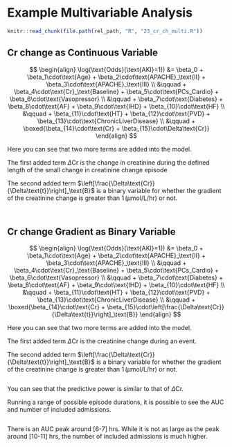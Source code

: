 # Example Multivariable Analysis



```r
knitr::read_chunk(file.path(rel_path, "R", "23_cr_ch_multi.R"))
```

## Cr change as Continuous Variable

$$
\begin{align}
\log(\text{Odds}(\text{AKI}=1)) &= \beta_0 + \beta_1\cdot\text{Age} + \beta_2\cdot\text{APACHE}_\text{II} + \beta_3\cdot\text{APACHE}_\text{III} \\
  &\qquad + \beta_4\cdot\text{Cr}_\text{Baseline} + \beta_5\cdot\text{PCs_Cardio} + \beta_6\cdot\text{Vasopressor} \\
  &\qquad + \beta_7\cdot\text{Diabetes} + \beta_8\cdot\text{AF} + \beta_9\cdot\text{IHD} + \beta_{10}\cdot\text{HF} \\
  &\qquad + \beta_{11}\cdot\text{HT} + \beta_{12}\cdot\text{PVD} + \beta_{13}\cdot\text{ChronicLiverDisease} \\
  &\qquad + \boxed{\beta_{14}\cdot\text{Cr} + \beta_{15}\cdot\Delta\text{Cr}}
\end{align}
$$

Here you can see that two more terms are added into the model.

The first added term $\Delta\text{Cr}$ is the change in creatinine during the defined length of
the small change in creatinine change episode

The second added term $\left[\frac{\Delta\text{Cr}}{\Delta\text{t}}\right]_\text{B}$ is a binary variable for whether
the gradient of the creatinine change is greater than $1\,(\mu\text{mol/L/hr})$ or not.

```r
```

```r
```

## Cr change Gradient as Binary Variable

$$
\begin{align}
\log(\text{Odds}(\text{AKI}=1)) &= \beta_0 + \beta_1\cdot\text{Age} + \beta_2\cdot\text{APACHE}_\text{II} + \beta_3\cdot\text{APACHE}_\text{III} \\
  &\qquad + \beta_4\cdot\text{Cr}_\text{Baseline} + \beta_5\cdot\text{PCs_Cardio} + \beta_6\cdot\text{Vasopressor} \\
  &\qquad + \beta_7\cdot\text{Diabetes} + \beta_8\cdot\text{AF} + \beta_9\cdot\text{IHD} + \beta_{10}\cdot\text{HF} \\
  &\qquad + \beta_{11}\cdot\text{HT} + \beta_{12}\cdot\text{PVD} + \beta_{13}\cdot\text{ChronicLiverDisease} \\
  &\qquad + \boxed{\beta_{14}\cdot\text{Cr} + \beta_{15}\cdot\left[\frac{\Delta\text{Cr}}{\Delta\text{t}}\right]_\text{B}}
\end{align}
$$

Here you can see that two more terms are added into the model.

The first added term $\Delta\text{Cr}$ is the creatinine change during an event.

The second added term $\left[\frac{\Delta\text{Cr}}{\Delta\text{t}}\right]_\text{B}$ is a binary variable for whether
the gradient of the creatinine change is greater than $1\,(\mu\text{mol/L/hr})$ or not.

```r
```

You can see that the predictive power is similar to that of $\Delta\text{Cr}$.

Running a range of possible episode durations, it is possible to see the AUC and
number of included admissions.

```r
```

There is an AUC peak around [6-7] hrs. While it is not as large as the peak around [10-11] hrs,
the number of included admissions is much higher.
